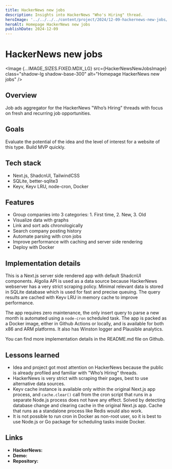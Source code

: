 ```yaml
---
title: HackerNews new jobs
description: Insights into HackerNews "Who's Hiring" thread. 
heroImage: '../../../../content/project/2024/12-09-hackernews-new-jobs/_images/hackernews-new-jobs.png'
heroAlt: Homepage HackerNews new jobs
publishDate: 2024-12-09
---
```



# HackerNews new jobs

<Image {...IMAGE_SIZES.FIXED.MDX_LG} src={HackerNewsNewJobsImage} class="shadow-lg shadow-base-300" alt="Homepage HackerNews new jobs" />

## Overview

Job ads aggregator for the HackerNews "Who’s Hiring" threads with focus on fresh and recurring job opportunities.

## Goals

Evaluate the potential of the idea and the level of interest for a website of this type. Build MVP quickly.

## Tech stack

- Next.js, ShadcnUI, TailwindCSS
- SQLite, better-sqlite3
- Keyv, Keyv LRU, node-cron, Docker

## Features

- Group companies into 3 categories: 1. First time, 2. New, 3. Old
- Visualize data with graphs 
- Link and sort ads chronologically
- Search company posting history
- Automate parsing with cron jobs
- Improve performance with caching and server side rendering
- Deploy with Docker

## Implementation details

This is a Next.js server side rendered app with default ShadcnUI components. Algolia API is used as a data source because HackerNews webserver has a very strict scraping policy. Minimal relevant data is stored in SQLite database which is used for fast and precise queuing. The query results are cached with Keyv LRU in memory cache to improve performance. 

The app requires zero maintenance, the only insert query to parse a new month is automated using a `node-cron` scheduled task. The app is packed as a Docker image, either in Github Actions or locally, and is available for both x86 and ARM platforms. It also has Winston logger and Plausible analytics.

You can find more implementation details in the <Link href="https://github.com/nemanjam/hn-new-jobs/tree/main#implementation-details" variant="markdown" target="_blank" title="README.md file">README.md</Link> file on Github.

## Lessons learned 

- Idea and project got most attention on HackerNews because the public is already profiled and familiar with "Who’s Hiring" threads.
- HackerNews is very strict with scraping their pages, best to use alternative data sources.
- Keyv cache instance is available only within the original Next.js app process, and `cache.clear()` call from the cron script that runs in a separate Node.js process does not have any effect. Solved by detecting database change and clearing cache in the original Next.js app. Cache that runs as a standalone process like Redis would also work.
- It is not possible to run cron in Docker as non-root user, so it is best to use Node.js or Go package for scheduling tasks inside Docker.

## Links


- **HackerNews:** <Link href="https://news.ycombinator.com/item?id=42373936" variant="markdown" target="_blank" title="HackerNews ShowHN thread" />
- **Demo:** <Link href="https://hackernews-new-jobs.arm1.nemanjamitic.com" variant="markdown" target="_blank" title="HackerNews new jobs demo" />
- **Repository:** <Link href="https://github.com/nemanjam/hn-new-jobs" variant="markdown" target="_blank" title="HackerNews new jobs repository" />


